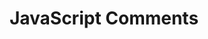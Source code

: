 ---
id: "web_tf_easy_018"
questionType: "TRUE_FALSE"
title: "JavaScript Comments"
statement: "JavaScript supports both single-line and multi-line comments."
difficulty: "EASY"
category: "Web Development"
correctAnswer: true
explanation: "Single-line comments use //, and multi-line comments use /* */."
---